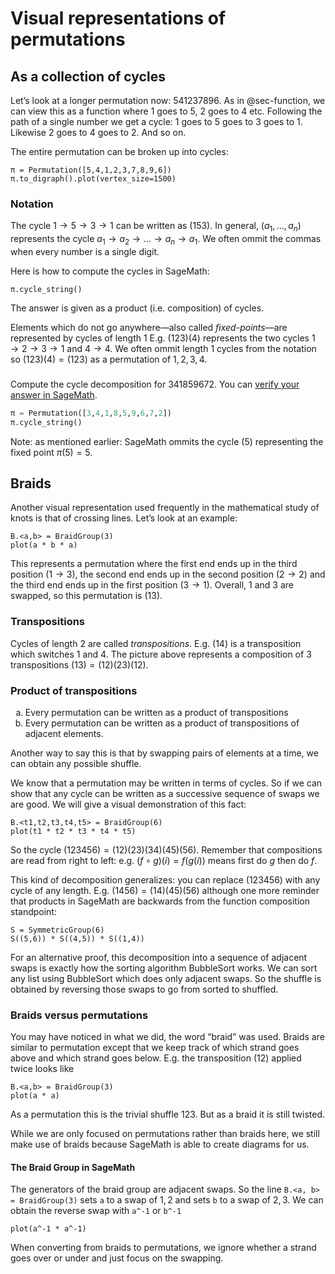 # Visual representations of permutations

## As a collection of cycles

Let's look at a longer permutation now: $541237896$. As in @sec-function, we can view this as a function where $1$ goes to $5$, $2$ goes to $4$ etc. Following the path of a single number we get a cycle: $1$ goes to $5$ goes to $3$ goes to $1$. Likewise $2$ goes to $4$ goes to $2$. And so on.

The entire permutation can be broken up into cycles:

```sage
π = Permutation([5,4,1,2,3,7,8,9,6])
π.to_digraph().plot(vertex_size=1500)
```

### Notation

The cycle $1 \to 5 \to 3 \to 1$ can be written as $(153)$. In general, $(a_1,\dots,a_n)$ represents the cycle $a_1 \to a_2 \to \dots \to a_n \to a_1$. We often ommit the commas when every number is a single digit.

Here is how to compute the cycles in SageMath:

```sage
π.cycle_string()
```

The answer is given as a product (i.e. composition) of cycles.

Elements which do not go anywhere---also called *fixed-points*---are represented by cycles of length $1$ E.g. $(123)(4)$ represents the two cycles $1 \to 2 \to 3 \to 1$ and $4 \to 4$. We often ommit length $1$ cycles from the notation so $(123)(4) = (123)$ as a permutation of $1,2,3,4$.

::: {#exr-cycle-decomposition}
###

Compute the cycle decomposition for $341859672$. You can [verify your answer in SageMath](https://sagecell.sagemath.org/).

```python
π = Permutation([3,4,1,8,5,9,6,7,2])
π.cycle_string()
```
:::

Note: as mentioned earlier: SageMath ommits the cycle $(5)$ representing the fixed point $\pi(5) = 5$.

## Braids {#sec-braids}

Another visual representation used frequently in the mathematical study of knots is that of crossing lines. Let's look at an example:

```sage
B.<a,b> = BraidGroup(3)
plot(a * b * a)
```

This represents a permutation where the first end ends up in the third position ($1 \to 3$), the second end ends up in the second position ($2 \to 2$) and the third end ends up in the first position ($3 \to 1$). Overall, $1$ and $3$ are swapped, so this permutation is $(13)$.

### Transpositions
Cycles of length $2$ are called *transpositions*. E.g. $(14)$ is a transposition which switches $1$ and $4$. The picture above represents a composition of $3$ transpositions $(13) = (12)(23)(12)$.

::: {#thm-product-of-transpositions}
### Product of transpositions
a) Every permutation can be written as a product of transpositions
b) Every permutation can be written as a product of transpositions of adjacent elements.

Another way to say this is that by swapping pairs of elements at a time, we can obtain any possible shuffle.
:::

::: {.proof}
We know that a permutation may be written in terms of cycles. So if we can show that any cycle can be written as a successive sequence of swaps we are good. We will give a visual demonstration of this fact:

```sage
B.<t1,t2,t3,t4,t5> = BraidGroup(6)
plot(t1 * t2 * t3 * t4 * t5)
```

So the cycle $(123456) = (12)(23)(34)(45)(56)$. Remember that compositions are read from right to left: e.g. $(f \circ g)(i) = f(g(i))$ means first do $g$ then do $f$.

This kind of decomposition generalizes: you can replace $(123456)$ with any cycle of any length. E.g. $(1456) = (14)(45)(56)$ although one more reminder that products in SageMath are backwards from the function composition standpoint:

```sage
S = SymmetricGroup(6)
S((5,6)) * S((4,5)) * S((1,4))
```
:::

For an alternative proof, this decomposition into a sequence of adjacent swaps is exactly how the sorting algorithm BubbleSort works. We can sort any list using BubbleSort which does only adjacent swaps. So the shuffle is obtained by reversing those swaps to go from sorted to shuffled.

### Braids versus permutations

You may have noticed in what we did, the word "braid" was used. Braids are similar to permutation except that we keep track of which strand goes above and which strand goes below. E.g. the transposition $(12)$ applied twice looks like

```sage
B.<a,b> = BraidGroup(3)
plot(a * a)
```

As a permutation this is the trivial shuffle $123$. But as a braid it is still twisted.

While we are only focused on permutations rather than braids here, we still make use of braids because SageMath is able to create diagrams for us.

#### The Braid Group in SageMath

The generators of the braid group are adjacent swaps. So the line `B.<a, b> = BraidGroup(3)` sets `a` to a swap of $1, 2$ and sets `b` to a swap of $2, 3$. We can obtain the reverse swap with `a^-1` or `b^-1`

```sage
plot(a^-1 * a^-1)
```

When converting from braids to permutations, we ignore whether a strand goes over or under and just focus on the swapping.
